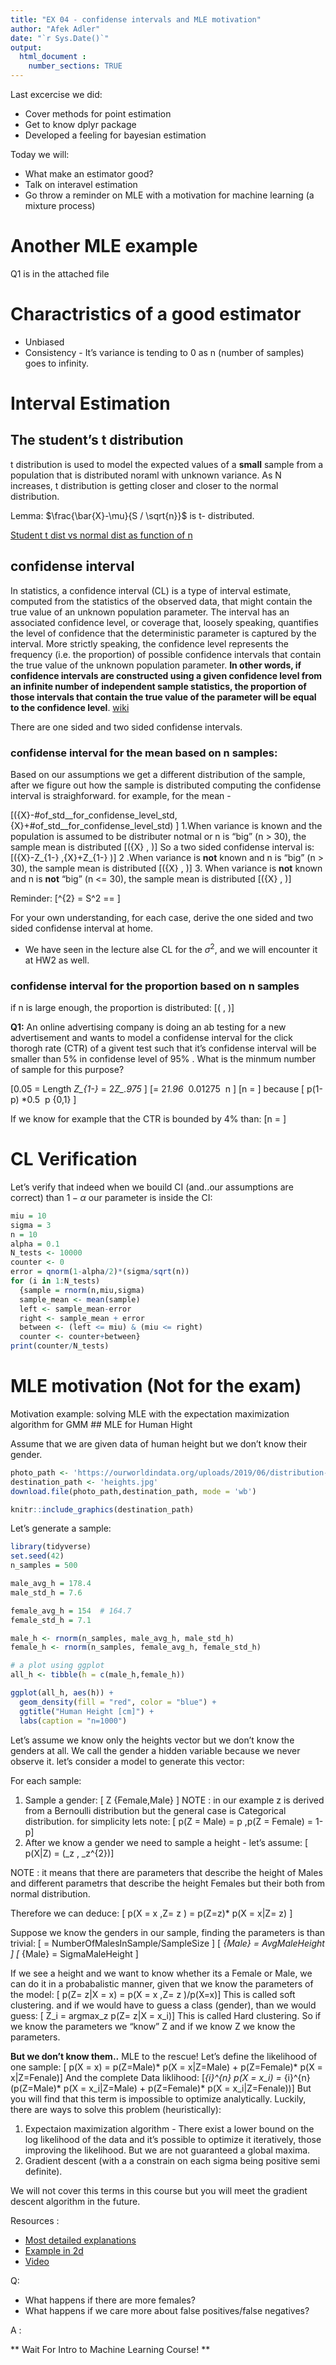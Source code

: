 ```yaml
---
title: "EX 04 - confidense intervals and MLE motivation"
author: "Afek Adler"
date: "`r Sys.Date()`"
output:
  html_document :  
    number_sections: TRUE
---
```


Last excercise we did:

  * Cover methods for point estimation
  * Get to know dplyr package
  * Developed a feeling for bayesian estimation

Today we will:

  * What make an estimator good?
  * Talk on interavel estimation
  * Go throw a reminder on MLE with a motivation for machine learning (a mixture process)

# Another MLE example
Q1 is in the attached file

# Charactristics of a good estimator

  * Unbiased
  * Consistency - It's variance is tending to 0 as n (number of samples) goes to infinity.


# Interval Estimation

## The student's t distribution 
t distribution is used to model the expected values of a **small** sample from a population that is distributed noraml with unknown variance.
As N increases, t distribution is getting closer and closer to the normal distribution.

Lemma: 
$\frac{\bar{X}-\mu}{S / \sqrt{n}}$ is t- distributed.

[Student t dist vs normal dist as function of n](https://rpsychologist.com/d3/tdist/)

## confidense interval

In statistics, a confidence interval (CL) is a type of interval estimate, computed from the statistics of the observed data, that might contain the true value of an unknown population parameter. The interval has an associated confidence level, or coverage that, loosely speaking, quantifies the level of confidence that the deterministic parameter is captured by the interval. More strictly speaking, the confidence level represents the frequency (i.e. the proportion) of possible confidence intervals that contain the true value of the unknown population parameter. **In other words, if confidence intervals are constructed using a given confidence level from an infinite number of independent sample statistics, the proportion of those intervals that contain the true value of the parameter will be equal to the confidence level**. [wiki](https://en.wikipedia.org/wiki/Confidence_interval)

There are one sided and two sided confidense intervals.

### confidense interval for the mean based on n samples: 
Based on our assumptions we get a different distribution of the sample, after we figure out how the sample is distributed computing the confidense interval is straighforward. for example, for the mean - 

\[\mu \in(\bar{X}-\#of\_std_\_for\_confidense\_level\_\alpha*std,\bar{X}+\#of\_std_\_for\_confidense\_level\_\alpha*std) \]
1.When variance is known and the population is assumed to be distributer notmal or n is "big" (n > 30), the sample mean is distributed
\[\mathcal{N}\left(\bar{X} , \frac{\sigma^{2}}{n}\right)\]
So  a two sided confidense interval is:
\[\mu \in\left(\bar{X}-Z_{1-\frac{\alpha}{2}} \frac{\sigma}{\sqrt{n}},\bar{X}+Z_{1-\frac{\alpha}{2}} \frac{\sigma}{\sqrt{n}}\right)\]
2 .When variance is **not** known and n is "big" (n > 30), the sample mean is distributed
\[\mathcal{N}\left(\bar{X} , \frac{\hat{\sigma}^{2}}{n}\right)\]
3. When variance is **not** known and n is **not** "big" (n <= 30), the sample mean is distributed
\[\mathcal{t_{n-1}}\left(\bar{X} , \frac{\hat{\sigma}^{2}}{n}\right)\] 

Reminder:
\[\hat{\sigma}^{2} = S^2 =\frac{\sum_{i=1}^{n}\left(X_{i}-\bar{X}\right)^{2}}{n-1}=\frac{\sum_{i=1}^{n} X_{i}^{2}-n \bar{X}^{2}}{n-1} \]

For your own understanding, for each case, derive the one sided and two sided confidense interval at home.

* We have seen in the lecture alse CL for the $\sigma^2$, and we will encounter it at HW2 as well.

### confidense interval for the proportion based on n samples
if n is large enough, the proportion is distributed:
\[\mathcal{N}\left(\hat{p} , \frac{\hat{p}\hat{q}}{n}\right)\]

**Q1:**
An online advertising company is doing an ab testing for a new advertisement and wants to model a confidense interval for the click thorogh rate (CTR) of a givent test such that it's confidense interval will be smaller than 5%  in confidense level of 95% . What is the minmum number of sample for this purpose?

\[0.05 = Length \geq 2*Z_{1-\frac{\alpha}{2}}*\sqrt{\frac{\hat{p}\hat{q}}{n}} =  2*Z_.975*\sqrt{\frac{\hat{p}\hat{q}}{n}} \Rightarrow\]
\[=  2*1.96*\sqrt{\frac{\hat{p}\hat{q}}{n}} \Rightarrow\ 0.01275 \geq \sqrt{\frac{\hat{p}\hat{q}}{n}} \Rightarrow\ n \geq \frac{\hat{p}\hat{q}}{0.00016} \Rightarrow\]
\[n \geq  1562.5 = \frac{0.5*0.5}{0.00016} \geq \frac{\hat{p}\hat{q}}{0.00016}\]
because \[ p(1-p) \leq 0.5*0.5  \ \forall p \in \{0,1\} \]

If we know for example that the CTR is bounded by 4% than:
\[n \geq  240 = \frac{0.04*0.96}{0.00016} \geq \frac{\hat{p}\hat{q}}{0.00016}\]

# CL Verification
Let's verify that indeed when we bouild CI (and..our assumptions are correct) than $1-\alpha$ our parameter is inside the CI:  
``` r
miu = 10
sigma = 3
n = 10
alpha = 0.1
N_tests <- 10000
counter <- 0
error = qnorm(1-alpha/2)*(sigma/sqrt(n))
for (i in 1:N_tests)
  {sample = rnorm(n,miu,sigma)
  sample_mean <- mean(sample)
  left <- sample_mean-error 
  right <- sample_mean + error
  between <- (left <= miu) & (miu <= right)
  counter <- counter+between}
print(counter/N_tests)
```

# MLE motivation (Not for the exam)

Motivation example: solving MLE with the expectation maximization algorithm for GMM
## MLE for Human Hight

Assume that we are given data of human height but we don't know their gender.


``` r
photo_path <- 'https://ourworldindata.org/uploads/2019/06/distribution-1.png'
destination_path <- 'heights.jpg'
download.file(photo_path,destination_path, mode = 'wb')
```

```r
knitr::include_graphics(destination_path)
```

Let's generate a sample:

```r
library(tidyverse)
set.seed(42)
n_samples = 500

male_avg_h = 178.4
male_std_h = 7.6

female_avg_h = 154  # 164.7 
female_std_h = 7.1

male_h <- rnorm(n_samples, male_avg_h, male_std_h)
female_h <- rnorm(n_samples, female_avg_h, female_std_h)

# a plot using ggplot
all_h <- tibble(h = c(male_h,female_h))

ggplot(all_h, aes(h)) + 
  geom_density(fill = "red", color = "blue") + 
  ggtitle("Human Height [cm]") +
  labs(caption = "n=1000")
```


Let's assume we know only the heights vector but we don't know the genders at all.
We call the gender a hidden variable because we never observe it.
let's consider a model to generate this vector:

For each sample:

  1. Sample a gender: \[ Z \in \{Female,Male\} \]
NOTE : in our example z is derived from a Bernoulli distribution but the general case is Categorical distribution.
for simplicity lets note: 
 \[ p(Z = Male) = p ,p(Z = Female) = 1-p\]
  2. After we know a gender we need to sample a height - let's assume: 
\[ p(X|Z) = \mathcal{N}\left(\mu_z , \sigma_z^{2}\right)\]

NOTE : it means that there are parameters that describe the height of Males and different parametrs that describe the height Females but their both from normal distribution.

Therefore we can deduce:
\[ p(X = x ,Z= z ) = p(Z=z)* p(X = x|Z= z) \]

Suppose we know the genders in our sample, finding the parameters is than trivial:
\[ \hat{p} = NumberOfMalesInSample/SampleSize \]
\[ \hat{\mu}_{Male} = AvgMaleHeight \]
\[ \hat{\sigma}_{Male} = SigmaMaleHeight \]


If we see a height and we want to know whether its a Female or Male, we can do it in a probabalistic manner, given that we know the parameters of the model:
\[ p(Z= z|X = x) = p(X = x ,Z= z )/p(X=x)\]
This is called soft clustering.
and if we would have to guess a class (gender), than we would guess:
\[ Z_i = argmax_z p(Z= z|X = x_i)\]
This is called Hard clustering.
So if we know the parameters we "know" Z and if we know Z we know the parameters.


**But we don't know them..** MLE to the rescue!
Let's define the likelihood of one sample:
\[ p(X = x) = p(Z=Male)* p(X = x|Z=Male) + p(Z=Female)* p(X = x|Z=Fenale)\]
And the complete Data liklihood:
\[\prod_{i}^{n}  p(X = x_i) = \prod_{i}^{n} (p(Z=Male)* p(X = x_i|Z=Male) + p(Z=Female)* p(X = x_i|Z=Fenale))\]
But you will find that this term is impossible to optimize analytically. 
Luckily, there are ways to solve this problem (heuristically):
  
  1. Expectaion maximization algorithm - There exist a lower bound on the log likelihood of the data and it's possible to optimize it iteratively, those improving the likelihood. But we are not guaranteed a global maxima.
  2. Gradient descent (with a a constrain on each sigma being positive semi definite).
  
We will not cover this terms in this course but you will meet the gradient descent algorithm in the future.


Resources : 

* [Most detailed explanations](http://cs229.stanford.edu/notes/cs229-notes8.pdf)
* [Example in 2d](http://www.ee.bgu.ac.il/~haimp/ml/lectures/lec2/lec2.pdf)
* [Video](https://www.youtube.com/watch?v=Rkl30Fr2S38)


Q: 

* What happens if there are more females? 
* What happens if we care more about false positives/false negatives?

A : \

** Wait For Intro to Machine Learning Course! **
